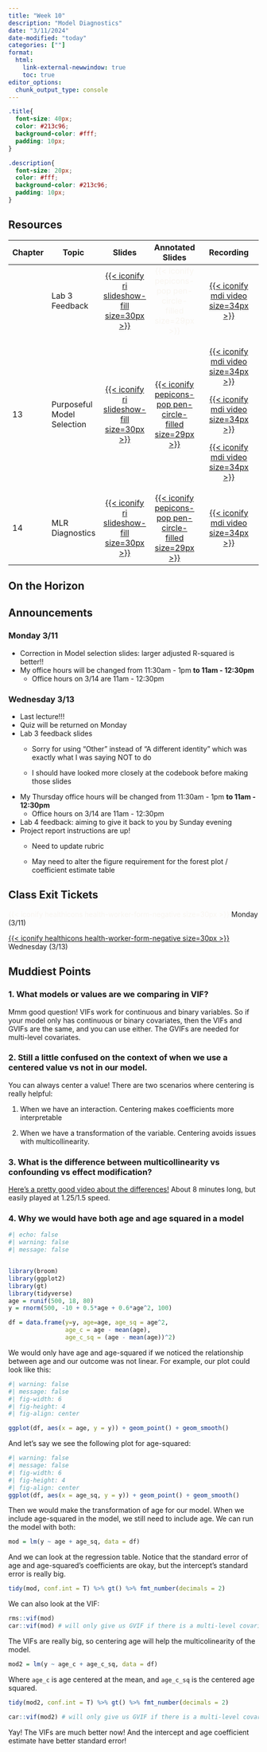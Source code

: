 ```yaml
---
title: "Week 10"
description: "Model Diagnostics"
date: "3/11/2024"
date-modified: "today"
categories: [""]
format: 
  html:
    link-external-newwindow: true
    toc: true
editor_options: 
  chunk_output_type: console
---
```


```css
.title{
  font-size: 40px;
  color: #213c96;
  background-color: #fff;
  padding: 10px;
}

.description{
  font-size: 20px;
  color: #fff;
  background-color: #213c96;
  padding: 10px;
}
```

## Resources

+---------+----------------------------+--------------------------------------------------------------------------------------------------------------+--------------------------------------------------------------------------------------------------------------------------------------+------------------------------------------------------------------------------------------------------------------------------------------------------------------------------------------------------------------------------------------------------------------------------------------------------------------------------------------------------------------------------------------------+
| Chapter | Topic                      | Slides                                                                                                       | Annotated Slides                                                                                                                     | Recording                                                                                                                                                                                                                                                                                                                                                                                      |
+=========+============================+:============================================================================================================:+:====================================================================================================================================:+:==============================================================================================================================================================================================================================================================================================================================================================================================:+
|         | Lab 3 Feedback             | [[{{< iconify ri slideshow-fill size=30px >}}](/slides/Lab_3_feedback.qmd)]{style="color:#49A3D1;"}          | [{{< iconify pepicons-pop pen-circle-filled size=29px >}}]{style="color:#f8f5f0;"}                                                   | [[{{< iconify mdi video size=34px >}}](https://ohsuitg-my.sharepoint.com/personal/wakim_ohsu_edu/_layouts/15/stream.aspx?id=%2Fpersonal%2Fwakim%5Fohsu%5Fedu%2FDocuments%2FTeaching%2FClasses%2FW2024%5FBSTA%5F512%5F612%2FStudent%5Ffiles%2FRecordings%2FLab%5F3%5Ffeedback%2Emp4&referrer=StreamWebApp%2EWeb&referrerScenario=AddressBarCopied%2Eview)]{style="color:#f8f5f0;"}              |
+---------+----------------------------+--------------------------------------------------------------------------------------------------------------+--------------------------------------------------------------------------------------------------------------------------------------+------------------------------------------------------------------------------------------------------------------------------------------------------------------------------------------------------------------------------------------------------------------------------------------------------------------------------------------------------------------------------------------------+
| 13      | Purposeful Model Selection | [[{{< iconify ri slideshow-fill size=30px >}}](/slides/13_Purposeful_Selection.qmd)]{style="color:#49A3D1;"} | [[{{< iconify pepicons-pop pen-circle-filled size=29px >}}](/slides_annotated/13_Purposeful_selection_.pdf)]{style="color:#f8f5f0;"} | [[{{< iconify mdi video size=34px >}}](https://ohsuitg-my.sharepoint.com/personal/wakim_ohsu_edu/_layouts/15/stream.aspx?id=%2Fpersonal%2Fwakim%5Fohsu%5Fedu%2FDocuments%2FTeaching%2FClasses%2FW2024%5FBSTA%5F512%5F612%2FStudent%5Ffiles%2FRecordings%2F13%5FPurposeful%5Fselection%2Emp4&referrer=StreamWebApp%2EWeb&referrerScenario=AddressBarCopied%2Eview)]{style="color:#f8f5f0;"}     |
|         |                            |                                                                                                              |                                                                                                                                      |                                                                                                                                                                                                                                                                                                                                                                                                |
|         |                            |                                                                                                              |                                                                                                                                      | [[{{< iconify mdi video size=34px >}}](https://ohsuitg-my.sharepoint.com/personal/wakim_ohsu_edu/_layouts/15/stream.aspx?id=%2Fpersonal%2Fwakim%5Fohsu%5Fedu%2FDocuments%2FTeaching%2FClasses%2FW2024%5FBSTA%5F512%5F612%2FStudent%5Ffiles%2FRecordings%2F13%5FPurposeful%5Fselection%5F2%2Emp4&referrer=StreamWebApp%2EWeb&referrerScenario=AddressBarCopied%2Eview)]{style="color:#f8f5f0;"} |
|         |                            |                                                                                                              |                                                                                                                                      |                                                                                                                                                                                                                                                                                                                                                                                                |
|         |                            |                                                                                                              |                                                                                                                                      | [[{{< iconify mdi video size=34px >}}](https://ohsuitg-my.sharepoint.com/personal/wakim_ohsu_edu/_layouts/15/stream.aspx?id=%2Fpersonal%2Fwakim%5Fohsu%5Fedu%2FDocuments%2FTeaching%2FClasses%2FW2024%5FBSTA%5F512%5F612%2FStudent%5Ffiles%2FRecordings%2F13%5FPurposeful%5Fselection%5F3%2Emp4&referrer=StreamWebApp%2EWeb&referrerScenario=AddressBarCopied%2Eview)]{style="color:#f8f5f0;"} |
+---------+----------------------------+--------------------------------------------------------------------------------------------------------------+--------------------------------------------------------------------------------------------------------------------------------------+------------------------------------------------------------------------------------------------------------------------------------------------------------------------------------------------------------------------------------------------------------------------------------------------------------------------------------------------------------------------------------------------+
| 14      | MLR Diagnostics            | [[{{< iconify ri slideshow-fill size=30px >}}](/slides/14_MLR_Diagnostics.qmd)]{style="color:#f8f5f0;"}      | [[{{< iconify pepicons-pop pen-circle-filled size=29px >}}](/slides_annotated/14_MLR_Diagnostics.pdf)]{style="color:#f8f5f0;"}       | [[{{< iconify mdi video size=34px >}}](https://ohsuitg-my.sharepoint.com/personal/wakim_ohsu_edu/_layouts/15/stream.aspx?id=%2Fpersonal%2Fwakim%5Fohsu%5Fedu%2FDocuments%2FTeaching%2FClasses%2FW2024%5FBSTA%5F512%5F612%2FStudent%5Ffiles%2FRecordings%2F14%5FMLR%5FDiagnostics%2Emp4&referrer=StreamWebApp%2EWeb&referrerScenario=AddressBarCopied%2Eview)]{style="color:#f8f5f0;"}          |
+---------+----------------------------+--------------------------------------------------------------------------------------------------------------+--------------------------------------------------------------------------------------------------------------------------------------+------------------------------------------------------------------------------------------------------------------------------------------------------------------------------------------------------------------------------------------------------------------------------------------------------------------------------------------------------------------------------------------------+

## On the Horizon

## Announcements

### Monday 3/11

-   Correction in Model selection slides: larger adjusted R-squared is better!!
-   My office hours will be changed from 11:30am - 1pm **to 11am - 12:30pm**
    -   Office hours on 3/14 are 11am - 12:30pm

### Wednesday 3/13

-   Last lecture!!!
-   Quiz will be returned on Monday
-   Lab 3 feedback slides
    -   Sorry for using "Other" instead of "A different identity" which was exactly what I was saying NOT to do

    -   I should have looked more closely at the codebook before making those slides
-   My Thursday office hours will be changed from 11:30am - 1pm **to 11am - 12:30pm**
    -   Office hours on 3/14 are 11am - 12:30pm
-   Lab 4 feedback: aiming to give it back to you by Sunday evening
-   Project report instructions are up!
    -   Need to update rubric

    -   May need to alter the figure requirement for the forest plot / coefficient estimate table

## Class Exit Tickets

[{{< iconify healthicons health-worker-form-negative size=30px >}}]{style="color:#f8f5f0;"} Monday (3/11)

[[{{< iconify healthicons health-worker-form-negative size=30px >}}](https://forms.office.com/Pages/ResponsePage.aspx?id=V3lz4rj6fk2U9pvWr59xWFMopmPUjRtDiHLswhgacNhUQ1Y3VENXNDk1QlNOWVpZNDhPT043S0xCSy4u)]{style="color:#f8f5f0;"} Wednesday (3/13)

## Muddiest Points

### 1. What models or values are we comparing in VIF?

Mmm good question! VIFs work for continuous and binary variables. So if your model only has continuous or binary covariates, then the VIFs and GVIFs are the same, and you can use either. The GVIFs are needed for multi-level covariates.

### 2. Still a little confused on the context of when we use a centered value vs not in our model.

You can always center a value! There are two scenarios where centering is really helpful:

1.  When we have an interaction. Centering makes coefficients more interpretable

2.  When we have a transformation of the variable. Centering avoids issues with multicollinearity.

### 3. What is the difference between multicollinearity vs confounding vs effect modification?

[Here's a pretty good video about the differences!](https://www.youtube.com/watch?v=4z39VgDgCVI&ab_channel=MarinStatsLectures-RProgramming%26Statistics) About 8 minutes long, but easily played at 1.25/1.5 speed.

### 4. Why we would have both age and age squared in a model

```r
#| echo: false
#| warning: false
#| message: false


library(broom)
library(ggplot2)
library(gt)
library(tidyverse)
age = runif(500, 18, 80)
y = rnorm(500, -10 + 0.5*age + 0.6*age^2, 100)

df = data.frame(y=y, age=age, age_sq = age^2, 
                age_c = age - mean(age), 
                age_c_sq = (age - mean(age))^2)
```

We would only have age and age-squared if we noticed the relationship between age and our outcome was not linear. For example, our plot could look like this:

```r
#| warning: false
#| message: false
#| fig-width: 6
#| fig-height: 4
#| fig-align: center

ggplot(df, aes(x = age, y = y)) + geom_point() + geom_smooth()
```

And let's say we see the following plot for age-squared:

```r
#| warning: false
#| message: false
#| fig-width: 6
#| fig-height: 4
#| fig-align: center
ggplot(df, aes(x = age_sq, y = y)) + geom_point() + geom_smooth()
```

Then we would make the transformation of age for our model. When we include age-squared in the model, we still need to include age. We can run the model with both:

```r
mod = lm(y ~ age + age_sq, data = df)
```

And we can look at the regression table. Notice that the standard error of age and age-squared's coefficients are okay, but the intercept's standard error is really big.

```r
tidy(mod, conf.int = T) %>% gt() %>% fmt_number(decimals = 2)
```

We can also look at the VIF:

```r
rms::vif(mod)
car::vif(mod) # will only give us GVIF if there is a multi-level covariate in the model
```

The VIFs are really big, so centering age will help the multicolinearity of the model.

```r
mod2 = lm(y ~ age_c + age_c_sq, data = df)
```

Where `age_c` is age centered at the mean, and `age_c_sq` is the centered age squared.

```r
tidy(mod2, conf.int = T) %>% gt() %>% fmt_number(decimals = 2)
```

```r
car::vif(mod2) # will only give us GVIF if there is a multi-level covariate in the model
```

Yay! The VIFs are much better now! And the intercept and age coefficient estimate have better standard error!
